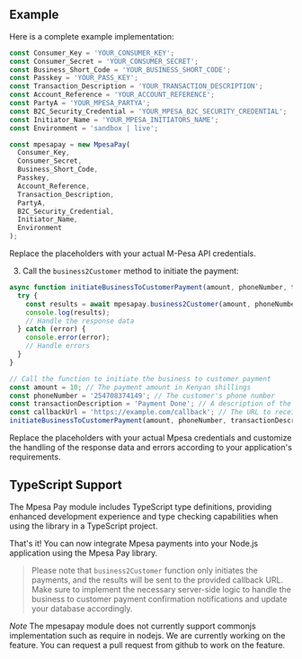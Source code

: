 ## Example

Here is a complete example implementation:

```javascript
const Consumer_Key = 'YOUR_CONSUMER_KEY';
const Consumer_Secret = 'YOUR_CONSUMER_SECRET';
const Business_Short_Code = 'YOUR_BUSINESS_SHORT_CODE';
const Passkey = 'YOUR_PASS_KEY';
const Transaction_Description = 'YOUR_TRANSACTION_DESCRIPTION';
const Account_Reference = 'YOUR_ACCOUNT_REFERENCE';
const PartyA = 'YOUR_MPESA_PARTYA';
const B2C_Security_Credential = 'YOUR_MPESA_B2C_SECURITY_CREDENTIAL';
const Initiator_Name = 'YOUR_MPESA_INITIATORS_NAME';
const Environment = 'sandbox | live';

const mpesapay = new MpesaPay(
  Consumer_Key,
  Consumer_Secret,
  Business_Short_Code,
  Passkey,
  Account_Reference,
  Transaction_Description,
  PartyA,
  B2C_Security_Credential,
  Initiator_Name,
  Environment
);
```

Replace the placeholders with your actual M-Pesa API credentials.

3. Call the `business2Customer` method to initiate the payment:

```javascript
async function initiateBusinessToCustomerPayment(amount, phoneNumber, transactionDescription, callbackUrl) {
  try {
    const results = await mpesapay.business2Customer(amount, phoneNumber, transactionDescription, callbackUrl);
    console.log(results);
    // Handle the response data
  } catch (error) {
    console.error(error);
    // Handle errors
  }
}

// Call the function to initiate the business to customer payment
const amount = 10; // The payment amount in Kenyan shillings
const phoneNumber = '254708374149'; // The customer's phone number
const transactionDescription = 'Payment Done'; // A description of the payment
const callbackUrl = 'https://example.com/callback'; // The URL to receive payment status updates
initiateBusinessToCustomerPayment(amount, phoneNumber, transactionDescription, callbackUrl);
```

Replace the placeholders with your actual Mpesa credentials and customize the handling of the response data and errors according to your application's requirements.


## TypeScript Support

The Mpesa Pay module includes TypeScript type definitions, providing enhanced development experience and type checking capabilities when using the library in a TypeScript project.


That's it! You can now integrate Mpesa payments into your Node.js application using the Mpesa Pay library.

> Please note that ```business2Customer``` function only initiates the payments, and the results will be sent to the provided callback URL. Make sure to implement the necessary server-side logic to handle the business to customer payment confirmation notifications and update your database accordingly.

*Note* The mpesapay module does not currently support commonjs implementation such as
require in nodejs. We are currently working on the feature. You can request a pull request
from github to work on the feature.
